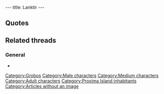 ---
title: Lanktir
---

{{Character|
Name=Lanktir|
Image=DIVERS.gif|
Race=[[Grobo]]|
Gender=Male|
Size=Medium|
Age=Adult}}

==Quotes==
{{Quote|
Quote=Well, well. It seems that you too have found an authentic secret map of Captain LeBorgne! Do me a favor would you? Give Lanktir, who lives next to the bazaar, back his coffee pot. I'm so ashamed, I should have given it back long ago.|
Character=A [[sphero]]}}
{{Quote|
Quote=If you give me back my coffee maker, I'll give you a list of certain places where you can find a rare plant and some boxes. And don't ask me where I found this list!|
Character=Lanktir}}

==Related threads==
===General===
* {{thread|id=536|title=yet another unknown quote....}}

{{Stub}}

[[Category:Grobos]]
[[Category:Male characters]]
[[Category:Medium characters]]
[[Category:Adult characters]]
[[Category:Proxima Island inhabitants]]
[[Category:Articles without an image]]